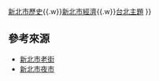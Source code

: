 {{Navbox
  |name  = 新北市商圈
  |title = [[:Category:新北市商圈|新北市商圈]]、[[:Category:臺灣老街|老街]]、[[:Category:新北市夜市|夜市]]列表
  |listclass = hlist

  |group1 = [[商圈]]
  |list1  = {{Navbox subgroup
    |groupstyle = 
    |group1 = 海山
    | list1 =
*[[中和華新街商圈|華新街]]
*[[頂溪商圈|頂溪]]
*[[新板特區商圈|新板]]
*[[板橋府中商圈|府中]]
*[[江子翠商圈|江子翠]]
*[[土城海山商圈|海山]]
*[[土城清水商圈|清水]]
*[[樹林商圈|樹林]]
*[[三峽商圈|三峽]]
*[[鶯歌商圈|鶯歌]]
    |group2 = [[新莊區|新莊]]
    | list2 =
*[[三重碧華布街商圈|碧華布街]]
*[[蘆洲廟口商圈|蘆洲廟口]]
*[[新莊廟街商圈|新莊廟街]]
*[[新莊西盛商圈|西盛]]
*[[五股商圈|五股]]
*[[泰山商圈|泰山]]
*[[林口中正藝術街商圈|林口中正藝術街]]
*[[林口新市鎮]]
    |group3 = [[淡水]]
    | list3 =
*[[八里商圈|八里]]
*[[淡水商圈|淡水]]
*[[石門商圈|石門]]
    |group4 = [[基隆北海岸|基隆]]
    | list4 =
*[[金山溫泉商圈|金山溫泉]]
*[[萬里商圈|萬里]]
*[[汐止忠孝商圈|汐止忠孝]]
*[[猴硐商圈|猴硐]]
*[[平溪商圈|平溪]]
*[[雙溪商圈|雙溪]]
*[[貢寮福隆商圈|貢寮福隆]]
    |group5 = [[大文山區|文山]]
    | list5 =
*[[新店大碧潭商圈|新店碧潭]]
*[[新店大坪林商圈|大坪林]]
*[[新店七張商圈|七張]]
*[[石碇商圈|石碇]]
*[[坪林商圈|坪林]]
*[[烏來商圈|烏來]]
    }}

  |group2 = [[老街]]
  |list2  = 
*[[三峽老街|三峽]]
*[[鶯歌陶瓷老街|鶯歌]]
*[[新莊老街|新莊]]
*[[淡水老街|淡水]]
*[[三芝老街|三芝]]
*[[金山老街|金山]]
*[[九份老街|九份]]
*[[十分老街|十分]]
*[[平溪老街|平溪]]
*[[菁桐老街|菁桐]]
*[[猴硐老街|猴硐]]
*[[牡丹老街|牡丹]]
*[[雙溪老街|雙溪]]
*[[貢寮老街|貢寮]]
*[[深坑老街|深坑]]
*[[石碇老街|石碇]]
*[[坪林老街|坪林]]

  |group3 = [[夜市]]
  |list3  = 
*[[中和興南夜市|中和興南]]
*[[樂華夜市|永和樂華]]
*[[南雅夜市|板橋湳雅]]
*[[裕民夜市|板橋裕民]]
*[[三和夜市|三重三和]]
*[[星光夜市|三重星光]]
*[[蘆洲廟口夜市|蘆洲廟口]]
*[[新莊廟街商圈|新莊廟街]]
*[[西盛夜市|新莊西盛]]
*[[五股工業區夜市|新莊五股工業區]]
*[[樹林夜市|樹林]]
*[[興仁花園夜市|樹林興仁花園]]
*[[英專路夜市|淡水英專]]
*[[淡水沙崙夜市|淡水沙崙]]
*[[淡水五號橋夜市|淡水五號橋]]
*[[三芝夜市|三芝]]
*[[鶯歌夜市|鶯歌]]
*[[林口夜市|林口]]
*[[八里夜市|八里]]
*[[金山夜市|金山]]
*[[萬里夜市|萬里]]
*[[深坑廟前夜市|深坑廟前]]
*[[汐止觀光夜市|汐止觀光]]
*[[汐止樟樹夜市|汐止樟樹]]
*[[汐止弘道街夜市|汐止弘道街]]
*[[五堵夜市|汐止五堵]]
*[[興仁花園夜市|新店安和]]


|group4 = 相關列表
|list4  = [[臺灣夜市列表]]

|below = [[新北市]]{{.w}}[[新北市歷史]]{{.w}}[[:Category:新北市經濟|新北市經濟]]{{.w}}[[Portal:台北|台北主題]] 
}}
<noinclude>

==參考來源==
*[https://tour.ntpc.gov.tw/zh-tw/Attraction/Search?wnd_id=60&theme=5 新北市老街]
*[https://tour.ntpc.gov.tw/zh-tw/Attraction/Search?wnd_id=60&theme=16 新北市夜市]

[[Category:新北市商圈| ]]
[[Category:新北市夜市| ]]
</noinclude>